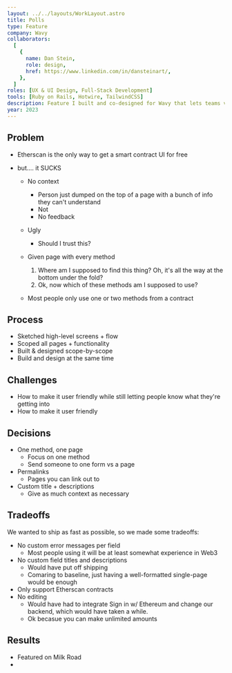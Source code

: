 ```yaml
---
layout: ../../layouts/WorkLayout.astro
title: Polls
type: Feature
company: Wavy
collaborators:
  [
    {
      name: Dan Stein,
      role: design,
      href: https://www.linkedin.com/in/dansteinart/,
    },
  ]
roles: [UX & UI Design, Full-Stack Development]
tools: [Ruby on Rails, Hotwire, TailwindCSS]
description: Feature I built and co-designed for Wavy that lets teams vote for their next team event.
year: 2023
---
```


## Problem

- Etherscan is the only way to get a smart contract UI for free
- but.... it SUCKS

  - No context
    - Person just dumped on the top of a page with a bunch of info they can't understand
    - Not
    - No feedback
  - Ugly
    - Should I trust this?
  - Given page with every method

    1. Where am I supposed to find this thing? Oh, it's all the way at the bottom under the fold?
    2. Ok, now which of these methods am I supposed to use?

  - Most people only use one or two methods from a contract

## Process

- Sketched high-level screens + flow
- Scoped all pages + functionality
- Built & designed scope-by-scope
- Build and design at the same time

## Challenges

- How to make it user friendly while still letting people know what they're getting into
- How to make it user friendly

## Decisions

- One method, one page
  - Focus on one method
  - Send someone to one form vs a page
- Permalinks
  - Pages you can link out to
- Custom title + descriptions
  - Give as much context as necessary

## Tradeoffs

We wanted to ship as fast as possible, so we made some tradeoffs:

- No custom error messages per field
  - Most people using it will be at least somewhat experience in Web3
- No custom field titles and descriptions
  - Would have put off shipping
  - Comaring to baseline, just having a well-formatted single-page would be enough
- Only support Etherscan contracts
- No editing
  - Would have had to integrate Sign in w/ Ethereum and change our backend, which would have taken a while.
  - Ok becasue you can make unlimited amounts

## Results

- Featured on Milk Road
-
